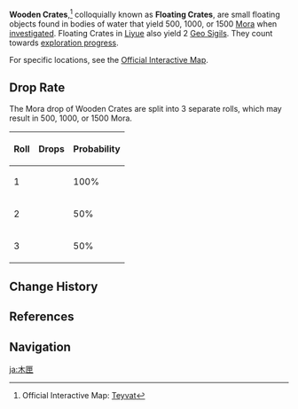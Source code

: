 {{Terminology Infobox
|image        = Wooden crate.png
|world        = Teyvat
|type         = Exploration
}}
{{See also|Mist Bubble (Exploration)}}
'''Wooden Crates''',<ref>Official Interactive Map: [https://webstatic-sea.mihoyo.com/app/ys-map-sea/index.html#/map/2?shown_types=129 Teyvat]</ref> colloquially known as '''Floating Crates''', are small floating objects found in bodies of water that yield 500, 1000, or 1500 [[Mora]] when [[Investigation|investigated]]. Floating Crates in [[Liyue]] also yield 2 [[Geo Sigil]]s. They count towards [[Map|exploration progress]].

For specific locations, see the [https://webstatic-sea.mihoyo.com/app/ys-map-sea/index.html#/map/2?shown_types=129 Official Interactive Map].

==Drop Rate==
The Mora drop of Wooden Crates are split into 3 separate rolls, which may result in 500, 1000, or 1500 Mora.
{| class="wikitable"
! Roll !! Drops !! Probability
|-
| 1 || {{Item|Mora|x=500}} || 100%
|-
| 2 || {{Item|Mora|x=500}} || 50%
|-
| 3 || {{Item|Mora|x=500}} || 50%
|}

==Change History==
{{Change History|1.0}}

==References==
{{Reflist}}

==Navigation==
{{Exploration Navbox}}

[[ja:木匣]]